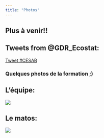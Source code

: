 ```yaml
---
title: "Photos"
---
```


## Plus à venir!!

::: panel-tabset
## Tweets from @GDR_Ecostat:

<a href="https://twitter.com/intent/tweet?button_hashtag=CESAB&ref_src=twsrc%5Etfw" class="twitter-hashtag-button" data-show-count="false">Tweet #CESAB</a>

```{=html}
<script async src="https://platform.twitter.com/widgets.js" charset="utf-8"></script>
```
:::

### Quelques photos de la formation ;)

## L'équipe:

![](data/photo1.jpg)

## Le matos:

![](data/photo2.jpg)

